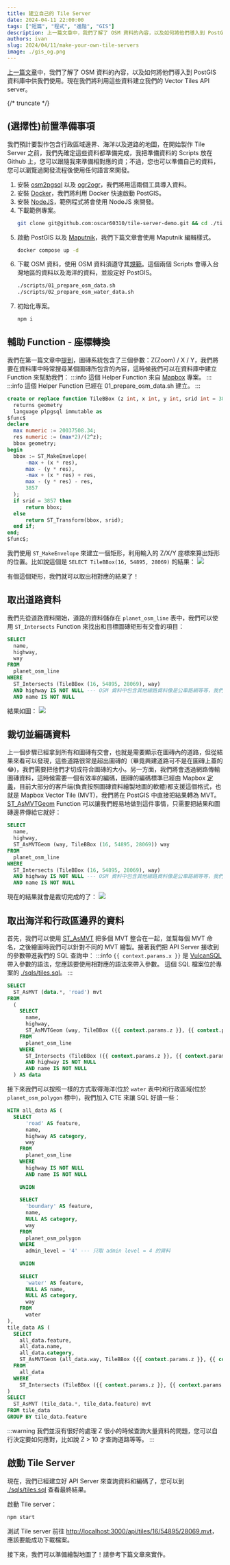 ```yaml
---
title: 建立自己的 Tile Server
date: 2024-04-11 22:00:00
tags: ["短篇", "程式", "進階", "GIS"]
description: 上一篇文章中，我們了解了 OSM 資料的內容，以及如何將他們導入到 PostGIS 資料庫中供我們使用。現在我們將利用這些資料建立我們的 Vector Tiles API server。
authors: ivan
slug: 2024/04/11/make-your-own-tile-servers
image: ./gis_og.png
---
```

[上一篇文章](../load-osm-data-into-postgis/index.mdx)中，我們了解了 OSM 資料的內容，以及如何將他們導入到 PostGIS 資料庫中供我們使用。現在我們將利用這些資料建立我們的 Vector Tiles API server。


{/* truncate */}

## (選擇性)前置準備事項
我們預計要製作包含行政區域邊界、海洋以及道路的地圖，在開始製作 Tile Server 之前，我們先確定這些資料都準備完成，我把準備資料的 Scripts 放在 Github 上，您可以跟隨我來準備相對應的資；不過，您也可以準備自己的資料，您可以瀏覽過開發流程後使用任何語言來開發。

1. 安裝 [osm2pgsql](https://osm2pgsql.org/) 以及 [ogr2ogr](https://gdal.org/programs/ogr2ogr.html)，我們將用這兩個工具導入資料。
2. 安裝 [Docker](https://www.docker.com/products/docker-desktop/)，我們將利用 Docker 快速啟動 PostGIS。
3. 安裝 [NodeJS](https://nodejs.org/en)，範例程式將會使用 NodeJS 來開發。
4. 下載範例專案。
    ```bash
    git clone git@github.com:oscar60310/tile-server-demo.git && cd ./tile-server-demo
    ```
5. 啟動 PostGIS 以及 [Maputnik](https://github.com/maplibre/maputnik)，我們下篇文章會使用 Maputnik 編輯樣式。
    ```bash
    docker compose up -d
    ```
6. 下載 OSM 資料，使用 OSM 資料須遵守其[規範](https://www.openstreetmap.org/copyright)。這個兩個 Scripts 會導入台灣地區的資料以及海洋的資料，並設定好 PostGIS。
    ```bash
    ./scripts/01_prepare_osm_data.sh
    ./scripts/02_prepare_osm_water_data.sh
    ```
7. 初始化專案。
    ```bash
    npm i
    ```

## 輔助 Function - 座標轉換
我們在第一篇文章中[提到](../how-web-maps-work/index.mdx#%E5%9C%96%E7%A3%9A%E7%B3%BB%E7%B5%B1)，圖磚系統包含了三個參數：Z(Zoom) / X / Y，我們將要在資料庫中時常搜尋某個圖磚所包含的內容，這時候我們可以在資料庫中建立 Function 來幫助我們：
:::info
這個 Helper Function 來自 [Mapbox](https://github.com/mapbox/postgis-vt-util/blob/master/src/TileBBox.sql) 專案。
:::
:::info
這個 Helper Function 已經在 01_prepare_osm_data.sh 建立。
:::

```sql
create or replace function TileBBox (z int, x int, y int, srid int = 3857)
  returns geometry
  language plpgsql immutable as
$func$
declare
  max numeric := 20037508.34;
  res numeric := (max*2)/(2^z);
  bbox geometry;
begin
  bbox := ST_MakeEnvelope(
      -max + (x * res),
      max - (y * res),
      -max + (x * res) + res,
      max - (y * res) - res,
      3857
  );
  if srid = 3857 then
      return bbox;
  else
      return ST_Transform(bbox, srid);
  end if;
end;
$func$;
```
我們使用 `ST_MakeEnvelope` 來建立一個矩形，利用輸入的 Z/X/Y 座標來算出矩形的位置。比如說這個是 `SELECT TileBBox(16, 54895, 28069)` 的結果：
![](bbox.png)

有個這個矩形，我們就可以取出相對應的結果了！

## 取出道路資料
我們先從道路資料開始，道路的資料儲存在 `planet_osm_line` 表中，我們可以使用 `ST_Intersects` Function 來找出和目標圖磚矩形有交會的項目：

```sql
SELECT
  name,
  highway,
  way
FROM
  planet_osm_line
WHERE
  ST_Intersects (TileBBox (16, 54895, 28069), way)
  AND highway IS NOT NULL --- OSM 資料中包含其他線路資料像是公車路網等等，我們暫時不需要他們。
  AND name IS NOT NULL
```
結果如圖：
![](./road-1.png)

## 裁切並編碼資料
上一個步驟已經拿到所有和圖磚有交會，也就是需要顯示在圖磚內的道路，但從結果來看可以發現，這些道路很常是超出圖磚的（畢竟興建道路可不是在圖磚上蓋的😂)，我們需要把他們才切成符合圖磚的大小。另一方面，我們將會透過網路傳輸圖磚資料，這時候需要一個有效率的編碼，圖磚的編碼標準已經由 Mapbox [定義](https://github.com/mapbox/vector-tile-spec)，目前大部分的客戶端(負責按照圖磚資料繪製地圖的軟體)都支援這個格式，也就是 Mapbox Vector Tile (MVT)，我們將在 PostGIS 中直接把結果轉為 MVT。
[ST_AsMVTGeom](https://postgis.net/docs/ST_AsMVTGeom.html) Function 可以讓我們輕易地做到這件事情，只需要把結果和圖磚邊界傳給它就好：

```sql
SELECT
  name,
  highway,
  ST_AsMVTGeom (way, TileBBox (16, 54895, 28069)) way
FROM
  planet_osm_line
WHERE
  ST_Intersects (TileBBox (16, 54895, 28069), way)
  AND highway IS NOT NULL --- OSM 資料中包含其他線路資料像是公車路網等等，我們暫時不需要他們。
  AND name IS NOT NULL
```

現在的結果就會是裁切完成的了：
![](./road-2.png)

## 取出海洋和行政區邊界的資料
首先，我們可以使用 [ST_AsMVT](https://postgis.net/docs/ST_AsMVT.html) 把多個 MVT 整合在一起，並幫每個 MVT 命名，之後繪圖時我們可以針對不同的 MVT 繪製。接著我們把 API Server 接收到的參數帶進我們的 SQL 查詢中：
:::info
`{{ context.params.x }}` 是 [VulcanSQL](https://vulcansql.com/) 帶入參數的語法，您應該要使用相對應的語法來帶入參數。
這個 SQL 檔案位於專案的 [./sqls/tiles.sql](https://github.com/oscar60310/tile-server-demo/blob/main/sqls/tiles.sql)。
:::

```sql
SELECT
  ST_AsMVT (data.*, 'road') mvt
FROM
  (
    SELECT
      name,
      highway,
      ST_AsMVTGeom (way, TileBBox ({{ context.params.z }}, {{ context.params.x }}, {{ context.params.y }}), 4096, 256, true) way
    FROM
      planet_osm_line
    WHERE
      ST_Intersects (TileBBox ({{ context.params.z }}, {{ context.params.x }}, {{ context.params.y }}), way)
      AND highway IS NOT NULL
      AND name IS NOT NULL
  ) AS data
```
接下來我們可以按照一樣的方式取得海洋(位於 `water` 表中)和行政區域(位於 `planet_osm_polygon` 標中)，我們加入 CTE 來讓 SQL 好讀一些：
```sql
WITH all_data AS (
  SELECT
      'road' AS feature,
      name,
      highway AS category,
      way
    FROM
      planet_osm_line
    WHERE
      highway IS NOT NULL
      AND name IS NOT NULL
    
    UNION
    
    SELECT
      'boundary' AS feature,
      name,
      NULL AS category,
      way
    FROM
      planet_osm_polygon
    WHERE
      admin_level = '4' --- 只取 admin level = 4 的資料
    
    UNION
    
    SELECT
      'water' AS feature,
      NULL AS name,
      NULL AS category,
      way
    FROM
      water
),
tile_data AS (
  SELECT 
    all_data.feature,
    all_data.name,
    all_data.category,
  	ST_AsMVTGeom (all_data.way, TileBBox ({{ context.params.z }}, {{ context.params.x }}, {{ context.params.y }})) way
  FROM
    all_data
  WHERE
    ST_Intersects (TileBBox ({{ context.params.z }}, {{ context.params.x }}, {{ context.params.y }}), all_data.way)
)
SELECT
  ST_AsMVT (tile_data.*, tile_data.feature) mvt
FROM tile_data
GROUP BY tile_data.feature
```
:::warning
我們並沒有很好的處理 Z 很小的時候查詢大量資料的問題，您可以自行決定要如何應對，比如說 Z > 10 才查詢道路等等。
:::

## 啟動 Tile Server
現在，我們已經建立好 API Server 來查詢資料和編碼了，您可以到 [./sqls/tiles.sql](https://github.com/oscar60310/tile-server-demo/blob/main/sqls/tiles.sql) 查看最終結果。

啟動 Tile server：
```bash
npm start
```

測試 Tile server
前往 [http://localhost:3000/api/tiles/16/54895/28069.mvt](http://localhost:3000/api/tiles/16/54895/28069.mvt)，應該要能成功下載檔案。

接下來，我們可以準備繪製地圖了！請參考下篇文章來實作。 


<GisSeries />

